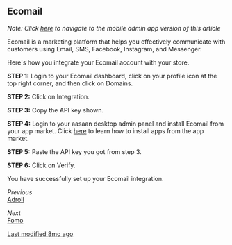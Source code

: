 ## Ecomail

*Note: Click [here](mobile-admin-link) to navigate to the mobile admin app version of this article*

Ecomail is a marketing platform that helps you effectively communicate with customers using Email, SMS, Facebook, Instagram, and Messenger.

Here's how you integrate your Ecomail account with your store.

**STEP 1:**
Login to your Ecomail dashboard, click on your profile icon at the top right corner, and then click on Domains.

**STEP 2:**
Click on Integration.

**STEP 3:**
Copy the API key shown.

**STEP 4:**
Login to your aasaan desktop admin panel and install Ecomail from your app market. Click [here](install-app-link) to learn how to install apps from the app market.

**STEP 5:**
Paste the API key you got from step 3.

**STEP 6:**
Click on Verify.

You have successfully set up your Ecomail integration.

*Previous*  
[Adroll](previous-link)

*Next*  
[Fomo](next-link)

[Last modified 8mo ago](last-modified-link)
